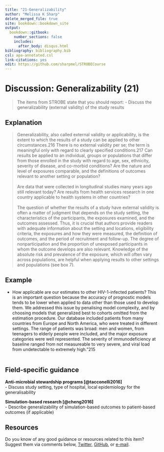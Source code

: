 ---
title: "21-Generalizability"
author: "Melissa K Sharp"
delete_merged_file: true
site: bookdown::bookdown_site
output:
  bookdown::gitbook:
    number_sections: false 
    includes: 
      after_body: disqus.html
bibliography: bibliography.bib
csl: apa-annotated.csl
link-citations: yes
edit: https://github.com/sharpmel/STROBECourse
---

# Discussion: Generalizability (21)
> The items from STROBE state that you should report: 
-	Discuss the generalizability (external validity) of the study results

## Explanation  
> Generalizability, also called external validity or applicability, is the extent to which the results of a study can be applied to other circumstances.216 There is no external validity per se; the term is meaningful only with regard to clearly specified conditions.217 Can results be applied to an individual, groups or populations that differ from those enrolled in the study with regard to age, sex, ethnicity, severity of disease, and co-morbid conditions? Are the nature and level of exposures comparable, and the definitions of outcomes relevant to another setting or population?  
</br>
Are data that were collected in longitudinal studies many years ago still relevant today? Are results from health services research in one country applicable to health systems in other countries?  
</br>
The question of whether the results of a study have external validity is often a matter of judgment that depends on the study setting, the characteristics of the participants, the exposures examined, and the outcomes assessed. Thus, it is crucial that authors provide readers with adequate information about the setting and locations, eligibility criteria, the exposures and how they were measured, the definition of outcomes, and the period of recruitment and follow-up. The degree of nonparticipation and the proportion of unexposed participants in whom the outcome develops are also relevant. Knowledge of the absolute risk and prevalence of the exposure, which will often vary across populations, are helpful when applying results to other settings and populations (see box 7).
</br>

## Example  
- How applicable are our estimates to other HIV-1-infected patients? This is an important question because the accuracy of prognostic models tends to be lower when applied to data other than those used to develop them. We addressed this issue by penalising model complexity, and by choosing models that generalized best to cohorts omitted from the estimation procedure. Our database included patients from many countries from Europe and North America, who were treated in different settings. The range of patients was broad: men and women, from teenagers to elderly people were included, and the major exposure categories were well represented. The severity of immunodeficiency at baseline ranged from not measureable to very severe, and viral load from undetectable to extremely high.”215
</br></br>

## Field-specific guidance  
**Anti-microbial stewardship programs [@tacconelli2016]**  
- Discuss study setting, type of hospital, local epidemiology for the generalisability </br>

**Simulation-based research [@cheng2016]**  
- Describe generalizability of simulation-based outcomes to patient-based outcomes (if applicable) </br> 

## Resources  
Do you know of any good guidance or resources related to this item? Suggest them via comments below, [Twitter](https://twitter.com/sharpmelk), [GitHub](https://github.com/sharpmel/STROBECourse), or [e-mail](mailto:melissaksharp@gmail.com).
</br> 